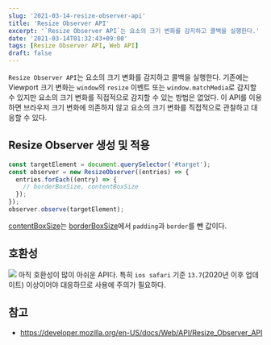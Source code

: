 ```yaml
---
slug: '2021-03-14-resize-observer-api'
title: 'Resize Observer API'
excerpt: '`Resize Observer API`는 요소의 크기 변화를 감지하고 콜백을 실행한다.'
date: '2021-03-14T01:32:43+09:00'
tags: [Resize Observer API, Web API]
draft: false
---
```


`Resize Observer API`는 요소의 크기 변화를 감지하고 콜백을 실행한다. 기존에는 Viewport 크기 변화는 `window`의 `resize` 이벤트 또는 `window.matchMedia`로 감지할 수 있지만 요소의 크기 변화를 직접적으로 감지할 수 있는 방법은 없었다. 이 API를 이용하면 브라우저 크기 변화에 의존하지 않고 요소의 크기 변화를 직접적으로 관찰하고 대응할 수 있다.

## Resize Observer 생성 및 적용

```js
const targetElement = document.querySelector('#target');
const observer = new ResizeObserver((entries) => {
  entries.forEach((entry) => {
    // borderBoxSize, contentBoxSize
  });
});
observer.observe(targetElement);
```

[contentBoxSize](https://developer.mozilla.org/en-US/docs/Web/API/ResizeObserverEntry/contentBoxSize)는 [borderBoxSize](https://developer.mozilla.org/en-US/docs/Web/API/ResizeObserverEntry/borderBoxSize)에서 `padding`과 `border`를 뺀 값이다.

## 호환성

![](~/assets/image-14.png)
아직 호환성이 많이 아쉬운 API다. 특히 `ios safari` 기준 `13.7`(2020년 이후 업데이트) 이상이어야 대응하므로 사용에 주의가 필요하다.

## 참고

- https://developer.mozilla.org/en-US/docs/Web/API/Resize_Observer_API

